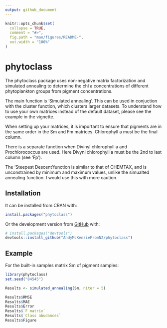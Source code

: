```yaml
---
output: github_document
---
```


<!-- README.md is generated from README.Rmd. Please edit that file -->

```r
knitr::opts_chunk$set(
  collapse = TRUE,
  comment = "#>",
  fig.path = "man/figures/README-",
  out.width = "100%"
)
```

# phytoclass

The phytoclass package uses non-negative matrix factorization and simulated annealing to determine the chl a concentrations of different phytoplankton groups from pigment concentrations.

The main function is 'Simulated annealing'. This can be used in conjuction with the cluster function, which clusters larger datasets. To understand how to use your own matrices instead of the default dataset, please see the example in the vignette.

When setting up your matrices, it is important to ensure that pigments are in the same order in the Sm and Fm matrices. Chlorophyll a must be the final column.

There is a separate function when Divinyl chlorophyll a and Prochlorococcus are used. Here Divynl chlorophyll a must be the 2nd to last column (see 'Fp').

The 'Steepest Descent'function is similar to that of CHEMTAX, and is unconstrained by minimum and maximum values, unlike the simualted annealing function. I would use this with more caution.


## Installation

It can be installed from CRAN with:

```r
install.packages("phytoclass")
```

Or the development version from [GitHub](https://github.com/) with:

``` r
# install.packages("devtools")
devtools::install_github("AndyMcKenzieFromNZ/phytoclass")
```

## Example

For the built-in samples matrix Sm of pigment samples:

```r
library(phytoclass)
set.seed("84545")

Results <- simulated_annealing(Sm, niter = 5)

Results$RMSE
Results$MAE
Results$Error
Results$`F matrix`
Results$`Class abudances`
Results$Figure
```
